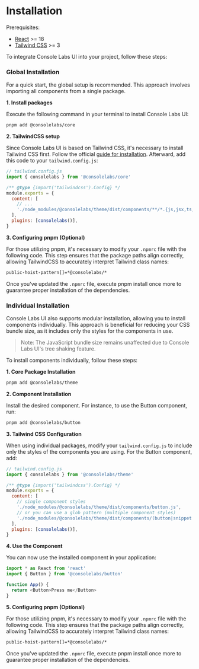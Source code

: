 
<Meta title="Introduction/Installation" />

# Installation

Prerequisites:

- [React](https://react.dev/) >= 18
- [Tailwind CSS](https://tailwindcss.com/) >= 3

To integrate Console Labs UI into your project, follow these steps:

### Global Installation

For a quick start, the global setup is recommended. This approach involves
importing all components from a single package.

**1. Install packages**

Execute the following command in your terminal to install Console Labs UI:

```sh
pnpm add @consolelabs/core
```

**2. TailwindCSS setup**

Since Console Labs UI is based on Tailwind CSS, it's necessary to install
Tailwind CSS first. Follow the official
[guide for installation](https://tailwindcss.com/docs/installation). Afterward,
add this code to your `tailwind.config.js`:

```js
// tailwind.config.js
import { consolelabs } from '@consolelabs/core'

/** @type {import('tailwindcss').Config} */
module.exports = {
  content: [
    // ...
    './node_modules/@consolelabs/theme/dist/components/**/*.{js,jsx,ts,tsx}',
  ],
  plugins: [consolelabs()],
}
```

**3. Configuring pnpm (Optional)**

For those utilizing pnpm, it's necessary to modify your `.npmrc` file with the
following code. This step ensures that the package paths align correctly,
allowing TailwindCSS to accurately interpret Tailwind class names:

```sh
public-hoist-pattern[]=*@consolelabs/*
```

Once you've updated the `.npmrc` file, execute pnpm install once more to
guarantee proper installation of the dependencies.

### Individual Installation

Console Labs UI also supports modular installation, allowing you to install
components individually. This approach is beneficial for reducing your CSS
bundle size, as it includes only the styles for the components in use.

> Note: The JavaScript bundle size remains unaffected due to Console Labs UI's
> tree shaking feature.

To install components individually, follow these steps:

**1. Core Package Installation**

```sh
pnpm add @consolelabs/theme
```

**2. Component Installation**

Install the desired component. For instance, to use the Button component, run:

```sh
pnpm add @consolelabs/button
```

**3. Tailwind CSS Configuration**

When using individual packages, modify your `tailwind.config.js` to include only
the styles of the components you are using. For the Button component, add:

```js
// tailwind.config.js
import { consolelabs } from '@consolelabs/theme'

/** @type {import('tailwindcss').Config} */
module.exports = {
  content: [
    // single component styles
    './node_modules/@consolelabs/theme/dist/components/button.js',
    // or you can use a glob pattern (multiple component styles)
    './node_modules/@consolelabs/theme/dist/components/(button|snippet|code|input).js',
  ],
  plugins: [consolelabs()],
}
```

**4. Use the Component**

You can now use the installed component in your application:

```js
import * as React from 'react'
import { Button } from '@consolelabs/button'

function App() {
  return <Button>Press me</Button>
}
```

**5. Configuring pnpm (Optional)**

For those utilizing pnpm, it's necessary to modify your `.npmrc` file with the
following code. This step ensures that the package paths align correctly,
allowing TailwindCSS to accurately interpret Tailwind class names:

```sh
public-hoist-pattern[]=*@consolelabs/*
```

Once you've updated the `.npmrc` file, execute pnpm install once more to
guarantee proper installation of the dependencies.
